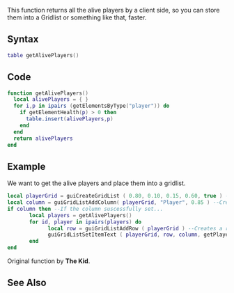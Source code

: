 {{Useful Function}}
<lowercasetitle></lowercasetitle>

This function returns all the alive players by a client side, so you can store them into a Gridlist or something like that, faster.

==Syntax==
<syntaxhighlight lang="lua">table getAlivePlayers()</syntaxhighlight>

==Code==
<section name="Function source" class="client" show="true">
<syntaxhighlight lang="lua">function getAlivePlayers()
  local alivePlayers = { }
  for i,p in ipairs (getElementsByType("player")) do
    if getElementHealth(p) > 0 then
      table.insert(alivePlayers,p)
    end 
  end
  return alivePlayers
end
</syntaxhighlight>
</section>

==Example==
<section name="Example" class="client" show="true">
We want to get the alive players and place them into a gridlist.
<syntaxhighlight lang="lua">
local playerGrid = guiCreateGridList ( 0.80, 0.10, 0.15, 0.60, true ) --Creates the gridlist.
local column = guiGridListAddColumn( playerGrid, "Player", 0.85 ) --Creates a player column in the list.
if column then --If the column suscessfully set...
       local players = getAlivePlayers()
       for id, player in ipairs(players) do
             local row = guiGridListAddRow ( playerGrid ) --Creates a row for each player.
             guiGridListSetItemText ( playerGrid, row, column, getPlayerName ( player ), false, false ) --Fills the row with the name of the player.
       end
end
</syntaxhighlight>
</section>

Original function by '''The Kid'''.

==See Also==
{{Useful_Functions}}